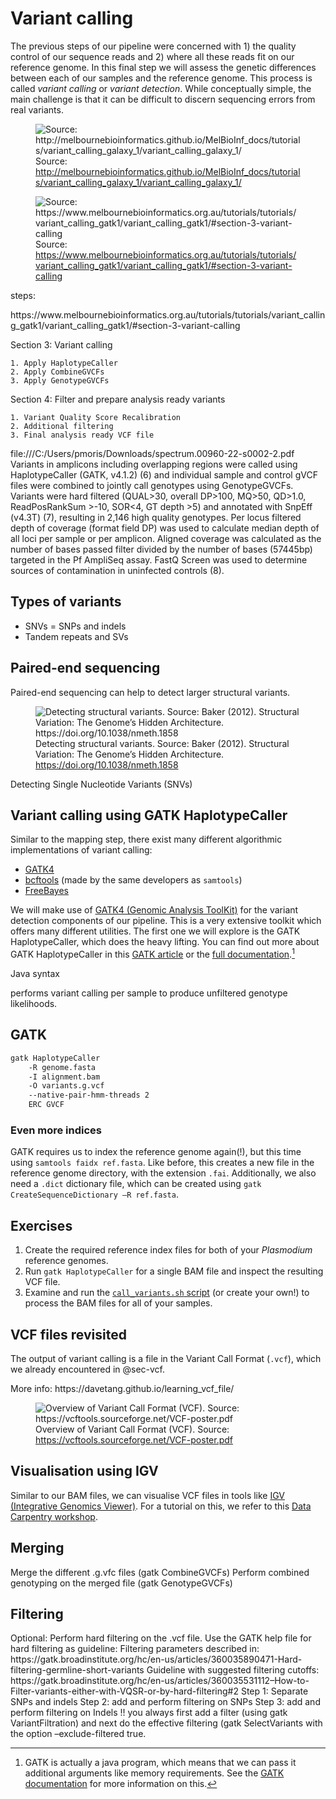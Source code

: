 # Variant calling {#sec-variant-calling}

The previous steps of our pipeline were concerned with 1) the quality control of our sequence reads and 2) where all these reads fit on our reference genome. In this final step we will assess the genetic differences between each of our samples and the reference genome. This process is called _variant calling_ or _variant detection_. While conceptually simple, the main challenge is that it can be difficult to discern sequencing errors from real variants.

<!-- TODO subset of pipeline diagram -->

![Source: [http://melbournebioinformatics.github.io/MelBioInf_docs/tutorials/variant_calling_galaxy_1/variant_calling_galaxy_1/](http://melbournebioinformatics.github.io/MelBioInf_docs/tutorials/variant_calling_galaxy_1/variant_calling_galaxy_1/)](http://melbournebioinformatics.github.io/MelBioInf_docs/tutorials/variant_calling_galaxy_1/media/igv_mb.jpg)

![Source: [https://www.melbournebioinformatics.org.au/tutorials/tutorials/variant_calling_gatk1/variant_calling_gatk1/#section-3-variant-calling](https://www.melbournebioinformatics.org.au/tutorials/tutorials/variant_calling_gatk1/variant_calling_gatk1/#section-3-variant-calling)](https://www.melbournebioinformatics.org.au/tutorials/tutorials/variant_calling_gatk1/media/fig2.png)

steps:

https://www.melbournebioinformatics.org.au/tutorials/tutorials/variant_calling_gatk1/variant_calling_gatk1/#section-3-variant-calling

Section 3: Variant calling

    1. Apply HaplotypeCaller
    2. Apply CombineGVCFs
    3. Apply GenotypeGVCFs

Section 4: Filter and prepare analysis ready variants

    1. Variant Quality Score Recalibration
    2. Additional filtering
    3. Final analysis ready VCF file


file:///C:/Users/pmoris/Downloads/spectrum.00960-22-s0002-2.pdf
Variants in amplicons including overlapping regions were called
using HaplotypeCaller (GATK, v4.1.2) (6) and individual sample and control gVCF files were combined
to jointly call genotypes using GenotypeGVCFs. Variants were hard filtered (QUAL>30, overall DP>100,
MQ>50, QD>1.0, ReadPosRankSum >-10, SOR<4, GT depth >5) and annotated with SnpEff (v4.3T) (7),
resulting in 2,146 high quality genotypes. Per locus filtered depth of coverage (format field DP) was
used to calculate median depth of all loci per sample or per amplicon. Aligned coverage was calculated
as the number of bases passed filter divided by the number of bases (57445bp) targeted in the Pf
AmpliSeq assay. FastQ Screen was used to determine sources of contamination in uninfected controls
(8).



## Types of variants

- SNVs = SNPs and indels
- Tandem repeats and SVs

::: {.callout-note}
## Paired-end sequencing

Paired-end sequencing can help to detect larger structural variants.


![Detecting structural variants. Source: Baker (2012). Structural Variation: The Genome’s Hidden Architecture. [https://doi.org/10.1038/nmeth.1858](https://doi.org/10.1038/nmeth.1858)](../assets/structural-variant-detection.webp)

:::


<!-- https://www.nature.com/articles/nmeth.1858
https://www.nature.com/articles/nmeth.1858/figures/3 -->

Detecting Single Nucleotide Variants (SNVs)
<!-- TODO figure ppt -->

## Variant calling using GATK HaplotypeCaller

::: {.callout-tip}
Similar to the mapping step, there exist many different algorithmic implementations of variant calling:

- [GATK4](https://gatk.broadinstitute.org/hc/en-us)
- [bcftools](http://samtools.github.io/bcftools/) (made by the same developers as `samtools`)
- [FreeBayes](https://github.com/freebayes/freebayes)

<!-- TODO other variant callers: links + explanation -->

:::

We will make use of [GATK4 (Genomic Analysis ToolKit)](https://gatk.broadinstitute.org/hc/en-us) for the variant detection components of our pipeline. This is a very extensive toolkit which offers many different utilities. The first one we will explore is the GATK HaplotypeCaller, which does the heavy lifting. You can find out more about GATK HaplotypeCaller in this [GATK article](https://gatk.broadinstitute.org/hc/en-us/articles/360035531412-HaplotypeCaller-in-a-nutshell) or the [full documentation](https://gatk.broadinstitute.org/hc/en-us/articles/21905025322523-HaplotypeCaller).^[GATK is actually a java program, which means that we can pass it additional arguments like memory requirements. See the [GATK documentation](https://gatk.broadinstitute.org/hc/en-us/articles/360035531892-GATK4-command-line-syntax) for more information on this.]
<!-- TODO fig ppt -->

Java syntax

performs variant calling per sample to produce unfiltered genotype likelihoods.

<!-- Briefly, the HaplotypeCaller works by: 1. Identify active regions or regions with evidence of variations. 2. Re-asssemble the active regions. 3. Re-align active region reads to the assembled regions to identify allele. More details about the HaplotypeCaller can be found here. -->

## GATK

```bash
gatk HaplotypeCaller
    -R genome.fasta
	-I alignment.bam
	-O variants.g.vcf
	--native-pair-hmm-threads 2
    ERC GVCF
```

### Even more indices

GATK requires us to index the reference genome again(!), but this time using `samtools faidx ref.fasta`. Like before, this creates a new file in the reference genome directory, with the extension `.fai`. Additionally, we also need a `.dict` dictionary file, which can be created using `gatk CreateSequenceDictionary –R ref.fasta`.

<!-- TODO bam index also required samtools index alignment.sort.bam -->

::: {.callout-caution}
## Exercises

1. Create the required reference index files for both of your _Plasmodium_ reference genomes.
2. Run `gatk HaplotypeCaller` for a single BAM file and inspect the resulting VCF file.
3. Examine and run the [`call_variants.sh` script](../../training/scripts/call_variants.sh) (or create your own!) to process the BAM files for all of your samples.

:::

## VCF files revisited

The output of variant calling is a file in the Variant Call Format (`.vcf`), which we already encountered in @sec-vcf.

More info: https://davetang.github.io/learning_vcf_file/

![Overview of Variant Call Format (VCF). Source: [https://vcftools.sourceforge.net/VCF-poster.pdf](https://vcftools.sourceforge.net/VCF-poster.pdf)](../assets/vcf-format.png)

## Visualisation using IGV

Similar to our BAM files, we can visualise VCF files in tools like [IGV (Integrative Genomics Viewer)](https://igv.org/). For a tutorial on this, we refer to this [Data Carpentry workshop](https://datacarpentry.org/wrangling-genomics/04-variant_calling.html#viewing-with-igv).


## Merging
Merge the different .g.vfc files  (gatk CombineGVCFs)
Perform combined genotyping on the merged file (gatk GenotypeGVCFs)


## Filtering





::: {.callout-caution}
Optional: Perform hard filtering on the .vcf file. Use the GATK help file for hard filtering as guideline:
Filtering parameters described in: https://gatk.broadinstitute.org/hc/en-us/articles/360035890471-Hard-filtering-germline-short-variants
Guideline with suggested filtering cutoffs: https://gatk.broadinstitute.org/hc/en-us/articles/360035531112--How-to-Filter-variants-either-with-VQSR-or-by-hard-filtering#2
Step 1: Separate SNPs and indels
Step 2: add and perform filtering on SNPs
Step 3: add and perform filtering on Indels
!! you always first add a filter (using gatk VariantFiltration) and next do the effective filtering (gatk SelectVariants with the option --exclude-filtered true.
:::

<!-- TODO: section on GATK best practices + ML prediction of errors -->


<!-- TODO: extra reading
https://www.nature.com/articles/s41576-023-00590-0#Sec2
Fig. 1: Challenges of mapping and variant calling in simple repetitive regions.
https://www.nature.com/articles/s41576-023-00590-0/figures/1

 -->

<!-- TODO left-aligning indels https://training.galaxyproject.org/training-material/topics/variant-analysis/tutorials/non-dip/tutorial.html#left-aligning-indels -->
<!-- TODO filtering reads: https://training.galaxyproject.org/training-material/topics/variant-analysis/tutorials/non-dip/tutorial.html#filtering-reads -->
